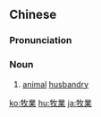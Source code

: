 {{also|牧业}}
==Chinese==
{{zh-forms|s=牧业}}

===Pronunciation===
{{zh-pron
|m=mùyè
|cat=n
}}

===Noun===
{{zh-noun}}

# {{lb|zh|Advanced Mandarin}} [[animal]] [[husbandry]]

[[ko:牧業]]
[[hu:牧業]]
[[ja:牧業]]